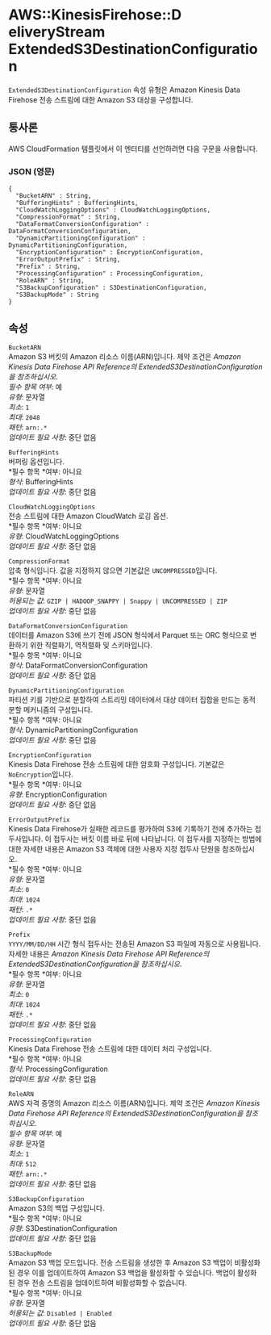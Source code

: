 # AWS::KinesisFirehose::D eliveryStream ExtendedS3DestinationConfiguration

`ExtendedS3DestinationConfiguration` 속성 유형은 Amazon Kinesis Data Firehose 전송 스트림에 대한 Amazon S3 대상을 구성합니다.

## 통사론

AWS CloudFormation 템플릿에서 이 엔터티를 선언하려면 다음 구문을 사용합니다.

### JSON (영문)

```
{
  "BucketARN" : String,
  "BufferingHints" : BufferingHints,
  "CloudWatchLoggingOptions" : CloudWatchLoggingOptions,
  "CompressionFormat" : String,
  "DataFormatConversionConfiguration" : DataFormatConversionConfiguration,
  "DynamicPartitioningConfiguration" : DynamicPartitioningConfiguration,
  "EncryptionConfiguration" : EncryptionConfiguration,
  "ErrorOutputPrefix" : String,
  "Prefix" : String,
  "ProcessingConfiguration" : ProcessingConfiguration,
  "RoleARN" : String,
  "S3BackupConfiguration" : S3DestinationConfiguration,
  "S3BackupMode" : String
}
```

## 속성

`BucketARN`  
Amazon S3 버킷의 Amazon 리소스 이름(ARN)입니다. 제약 조건은 _Amazon Kinesis Data Firehose API Reference의 ExtendedS3DestinationConfiguration을 참조하십시오_.  
_필수 항목 여부_: 예  
_유형_: 문자열  
_최소_: `1`  
_최대_: `2048`  
_패턴_: `arn:.*`  
_업데이트 필요 사항_: 중단 없음

`BufferingHints`  
버퍼링 옵션입니다.  
*필수 항목 *여부: 아니요  
_형식_: BufferingHints  
_업데이트 필요 사항_: 중단 없음

`CloudWatchLoggingOptions`  
전송 스트림에 대한 Amazon CloudWatch 로깅 옵션.  
*필수 항목 *여부: 아니요  
_유형_: CloudWatchLoggingOptions  
_업데이트 필요 사항_: 중단 없음

`CompressionFormat`  
압축 형식입니다. 값을 지정하지 않으면 기본값은 `UNCOMPRESSED`입니다.  
*필수 항목 *여부: 아니요  
_유형_: 문자열  
_허용되는 값_: `GZIP | HADOOP_SNAPPY | Snappy | UNCOMPRESSED | ZIP`  
_업데이트 필요 사항_: 중단 없음

`DataFormatConversionConfiguration`  
데이터를 Amazon S3에 쓰기 전에 JSON 형식에서 Parquet 또는 ORC 형식으로 변환하기 위한 직렬화기, 역직렬화 및 스키마입니다.  
*필수 항목 *여부: 아니요  
_형식_: DataFormatConversionConfiguration  
_업데이트 필요 사항_: 중단 없음

`DynamicPartitioningConfiguration`  
파티션 키를 기반으로 분할하여 스트리밍 데이터에서 대상 데이터 집합을 만드는 동적 분할 메커니즘의 구성입니다.  
*필수 항목 *여부: 아니요  
_형식_: DynamicPartitioningConfiguration  
_업데이트 필요 사항_: 중단 없음

`EncryptionConfiguration`  
Kinesis Data Firehose 전송 스트림에 대한 암호화 구성입니다. 기본값은 `NoEncryption`입니다.  
*필수 항목 *여부: 아니요  
_유형_: EncryptionConfiguration  
_업데이트 필요 사항_: 중단 없음

`ErrorOutputPrefix`  
Kinesis Data Firehose가 실패한 레코드를 평가하여 S3에 기록하기 전에 추가하는 접두사입니다. 이 접두사는 버킷 이름 바로 뒤에 나타납니다. 이 접두사를 지정하는 방법에 대한 자세한 내용은 Amazon S3 객체에 대한 사용자 지정 접두사 단원을 참조하십시오.  
*필수 항목 *여부: 아니요  
_유형_: 문자열  
_최소_: `0`  
_최대_: `1024`  
_패턴_: `.*`  
_업데이트 필요 사항_: 중단 없음

`Prefix`  
`YYYY/MM/DD/HH` 시간 형식 접두사는 전송된 Amazon S3 파일에 자동으로 사용됩니다. 자세한 내용은 _Amazon Kinesis Data Firehose API Reference의 ExtendedS3DestinationConfiguration을 참조하십시오_.  
*필수 항목 *여부: 아니요  
_유형_: 문자열  
_최소_: `0`  
_최대_: `1024`  
_패턴_: `.*`  
_업데이트 필요 사항_: 중단 없음

`ProcessingConfiguration`  
Kinesis Data Firehose 전송 스트림에 대한 데이터 처리 구성입니다.  
*필수 항목 *여부: 아니요  
_형식_: ProcessingConfiguration  
_업데이트 필요 사항_: 중단 없음

`RoleARN`  
AWS 자격 증명의 Amazon 리소스 이름(ARN)입니다. 제약 조건은 _Amazon Kinesis Data Firehose API Reference의 ExtendedS3DestinationConfiguration을 참조하십시오_.  
_필수 항목 여부_: 예  
_유형_: 문자열  
_최소_: `1`  
_최대_: `512`  
_패턴_: `arn:.*`  
_업데이트 필요 사항_: 중단 없음

`S3BackupConfiguration`  
Amazon S3의 백업 구성입니다.  
*필수 항목 *여부: 아니요  
_유형_: S3DestinationConfiguration  
_업데이트 필요 사항_: 중단 없음

`S3BackupMode`  
Amazon S3 백업 모드입니다. 전송 스트림을 생성한 후 Amazon S3 백업이 비활성화된 경우 이를 업데이트하여 Amazon S3 백업을 활성화할 수 있습니다. 백업이 활성화된 경우 전송 스트림을 업데이트하여 비활성화할 수 없습니다.  
*필수 항목 *여부: 아니요  
_유형_: 문자열  
_허용되는 값_: `Disabled | Enabled`  
_업데이트 필요 사항_: 중단 없음
